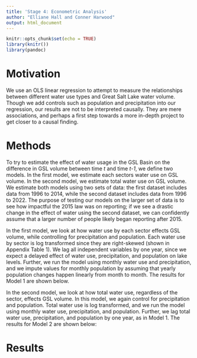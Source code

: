 ```yaml
---
title: 'Stage 4: Econometric Analysis'
author: "Elliane Hall and Conner Harwood"
output: html_document
---
```


```r
knitr::opts_chunk$set(echo = TRUE)
library(knitr())
library(pandoc)
```

# Motivation

We use an OLS linear regression to attempt to measure the relationships between different water use types and Great Salt Lake water volume. Though we add controls such as population and precipitation into our regression, our results are not to be interpreted causally. They are mere associations, and perhaps a first step towards a more in-depth project to get closer to a causal finding.

# Methods

To try to estimate the effect of water usage in the GSL Basin on the difference in GSL volume between time *t* and time *t-1*, we define two models. In the first model, we estimate each sectors water use on GSL volume. In the second model, we estimate total water use on GSL volume. We estimate both models using two sets of data: the first dataset includes data from 1996 to 2014, while the second dataset includes data from 1996 to 2022. The purpose of testing our models on the larger set of data is to see how impactful the 2015 law was on reporting; if we see a drastic change in the effect of water using the second dataset, we can confidently assume that a larger number of people likely began reporting after 2015. 

In the first model, we look at how water use by each sector effects GSL volume, while controlling for precipitation and population. Each water use by sector is log transformed since they are right-skewed (shown in Appendix Table 1). We lag all independent variables by one year, since we expect a delayed effect of water use, precipitation, and population on lake levels. Further, we run the model using monthly water use and precipitation, and we impute values for monthly population by assuming that yearly population changes happen linearly from month to month. The results for Model 1 are shown below. 

In the second model, we look at how total water use, regardless of the sector, effects GSL volume. In this model, we again control for precipitation and population. Total water use is log transformed, and we run the model using monthly water use, precipitation, and population. Further, we lag total water use, precipitation, and population by one year, as in Model 1. The results for Model 2 are shown below:

# Results